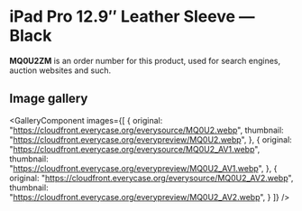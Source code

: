 
# iPad Pro 12.9″ Leather Sleeve — Black

<Callout type='info' emoji='👉🏻'>**MQ0U2ZM** is an order number for this product, used for search engines, auction websites and such.</Callout>

## Image gallery

<GalleryComponent
    images={[
      {
        original: "https://cloudfront.everycase.org/everysource/MQ0U2.webp",
        thumbnail: "https://cloudfront.everycase.org/everypreview/MQ0U2.webp",
      },
      {
        original: "https://cloudfront.everycase.org/everysource/MQ0U2_AV1.webp",
        thumbnail: "https://cloudfront.everycase.org/everypreview/MQ0U2_AV1.webp",
      },
      {
        original: "https://cloudfront.everycase.org/everysource/MQ0U2_AV2.webp",
        thumbnail: "https://cloudfront.everycase.org/everypreview/MQ0U2_AV2.webp",
      }
    ]}
  />

